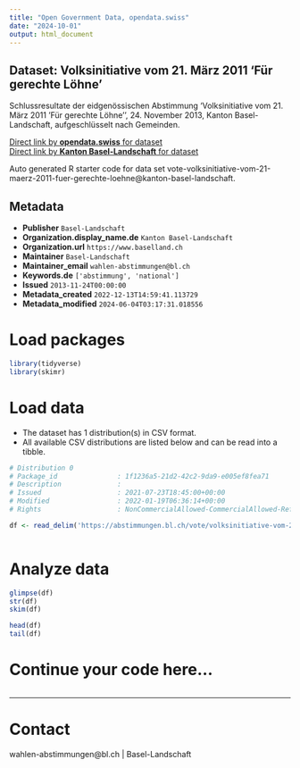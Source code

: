 ```yaml
---
title: "Open Government Data, opendata.swiss"
date: "2024-10-01"
output: html_document
---
```


## Dataset: Volksinitiative vom 21. März 2011 'Für gerechte Löhne'

Schlussresultate der eidgenössischen Abstimmung 'Volksinitiative vom 21. März 2011 'Für gerechte Löhne'', 24. November 2013, Kanton Basel-Landschaft, aufgeschlüsselt nach Gemeinden.

[Direct link by **opendata.swiss** for dataset](https://opendata.swiss/de/dataset/volksinitiative-vom-21-marz-2011-fur-gerechte-lohne)<br>
[Direct link by **Kanton Basel-Landschaft** for dataset](https://abstimmungen.bl.ch/vote/volksinitiative-vom-21-maerz-2011-fuer-gerechte-loehne/data)

Auto generated R starter code for data set vote-volksinitiative-vom-21-maerz-2011-fuer-gerechte-loehne@kanton-basel-landschaft.

## Metadata

- **Publisher** `Basel-Landschaft`
- **Organization.display_name.de** `Kanton Basel-Landschaft`
- **Organization.url** `https://www.baselland.ch`
- **Maintainer** `Basel-Landschaft`
- **Maintainer_email** `wahlen-abstimmungen@bl.ch`
- **Keywords.de** `['abstimmung', 'national']`
- **Issued** `2013-11-24T00:00:00`
- **Metadata_created** `2022-12-13T14:59:41.113729`
- **Metadata_modified** `2024-06-04T03:17:31.018556`


# Load packages

```r

library(tidyverse)
library(skimr)

```

# Load data

-   The dataset has 1 distribution(s) in CSV format.
-   All available CSV distributions are listed below and can be read into a tibble.

```r

# Distribution 0
# Package_id               : 1f1236a5-21d2-42c2-9da9-e005ef8fea71
# Description              : 
# Issued                   : 2021-07-23T18:45:00+00:00
# Modified                 : 2022-01-19T06:36:14+00:00
# Rights                   : NonCommercialAllowed-CommercialAllowed-ReferenceRequired

df <- read_delim('https://abstimmungen.bl.ch/vote/volksinitiative-vom-21-maerz-2011-fuer-gerechte-loehne/data-csv')



```

# Analyze data

```r

glimpse(df)
str(df)
skim(df)

head(df)
tail(df)

```

# Continue your code here...

```r

```

------------------------------------------------------------------------

# Contact

wahlen-abstimmungen@bl.ch | Basel-Landschaft
